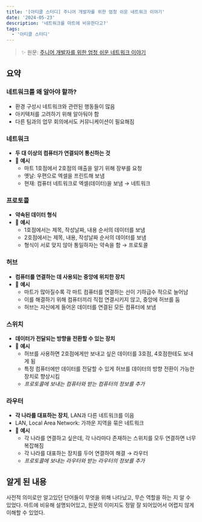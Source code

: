 ```yaml
---
title: '[아티클 스터디] 주니어 개발자를 위한 엄청 쉬운 네트워크 이야기'
date: '2024-05-23'
description: '네트워크를 마트에 비유한다고?'
tags:
  - '아티클 스터디'
---
```


> ✨ 원문: [주니어 개발자를 위한 엄청 쉬운 네트워크 이야기](https://yozm.wishket.com/magazine/detail/1875/)

## 요약

### 네트워크를 왜 알아야 할까?

- 환경 구성시 네트워크와 관련된 행동들이 많음
- 아키텍처를 고려하기 위해 알아둬야 함
- 다른 팀과의 업무 회의에서도 커뮤니케이션이 필요해짐

### 네트워크

- **두 대 이상의 컴퓨터가 연결되어 통신하는 것**
- 🧸 **예시**
  - 마트 1호점에서 2호점의 매출을 알기 위해 장부를 요청
  - 옛날: 우편으로 엑셀을 프린트해 보냄
  - 현재: 컴퓨터 네트워크로 엑셀(데이터)을 보냄 → 네트워크

### 프로토콜

- **약속된 데이터 형식**
- 🧸 **예시**
  - 1호점에서는 제목, 작성날짜, 내용 순서의 데이터를 보냄
  - 2호점에서는 제목, 내용, 작성날짜 순서의 데이터를 보냄
  - 형식이 서로 맞지 않아 통일하자는 약속을 함 → 프로토콜

### 허브

- **컴퓨터를 연결하는 데 사용되는 중앙에 위치한 장치**
- 🧸 **예시**
  - 마트가 많아질수록 각 마트 컴퓨터를 연결하는 선이 기하급수 적으로 늘어남
  - 이를 해결하기 위해 컴퓨터끼리 직접 연결시키지 않고, 중앙에 허브를 둠
  - 허브는 자신에게 들어온 데이터를 연결된 모든 컴퓨터에 보냄

### 스위치

- **데이터가 전달되는 방향을 전환할 수 있는 장치**
- 🧸 **예시**
  - 허브를 사용하면 2호점에게만 보내고 싶은 데이터를 3호점, 4호점한테도 보내게 됨
  - 특정 컴퓨터에만 데이터를 전달할 수 있게 허브를 데이터의 방향 전환이 가능한 장치로 향상시킴
  - _프로토콜에 보내는 컴퓨터와 받는 컴퓨터의 정보를 추가_

### 라우터

- **각 나라를 대표하는 장치**, LAN과 다른 네트워크를 이음
- LAN, Local Area Network: 가까운 지역을 묶은 네트워크
- 🧸 **예시**
  - 각 나라를 연결하고 싶은데, 각 나라마다 존재하는 스위치를 모두 연결하면 너무 복잡해짐
  - 각 나라를 대표하는 장치를 두어 연결하여 해결 → 라우터
  - _프로토콜에 보내는 라우터와 받는 라우터의 정보를 추가_

## 알게 된 내용

사전적 의미로만 알고있던 단어들이 무엇을 위해 나타났고, 무슨 역할을 하는 지 알 수 있었다. 마트에 비유해 설명되어있고, 원문의 이미지도 정말 잘 되어있어서 어렵지 않게 이해할 수 있었다. 
